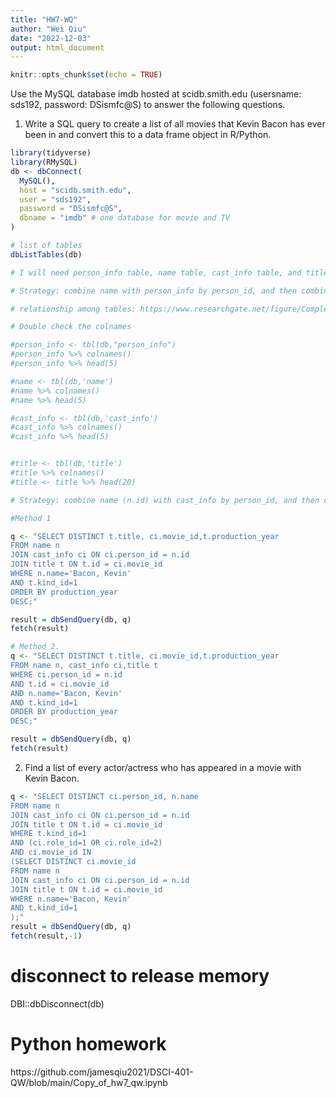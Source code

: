```yaml
---
title: "HW7-WQ"
author: "Wei Qiu"
date: "2022-12-03"
output: html_document
---
```


```r
knitr::opts_chunk$set(echo = TRUE)
```

Use the MySQL database imdb hosted at scidb.smith.edu (usersname: sds192,
password: DSismfc@S) to answer the following questions.

1. Write a SQL query to create a list of all movies that Kevin Bacon has ever been in and convert this to a data frame object in R/Python.

```r
library(tidyverse)
library(RMySQL)
db <- dbConnect(
  MySQL(),
  host = "scidb.smith.edu",
  user = "sds192",
  password = "DSismfc@S",
  dbname = "imdb" # one database for movie and TV
)
```


```r
# list of tables
dbListTables(db)
```


```r
# I will need person_info table, name table, cast_info table, and title.The connection between person_info and cast_info is person_id, and the relationship between cast_info and title is movie_id. person_info and name table have person_id. 

# Strategy: combine name with person_info by person_id, and then combine them with cast_info by person_id, and then combine them with title with movie_id.  

# relationship among tables: https://www.researchgate.net/figure/Complete-schema-of-the-IMDb-database-with-8-main-relations-movie-person-genre_fig1_348079657

# Double check the colnames

#person_info <- tbl(db,"person_info")
#person_info %>% colnames()
#person_info %>% head(5)

#name <- tbl(db,'name')
#name %>% colnames()
#name %>% head(5)

#cast_info <- tbl(db,'cast_info')
#cast_info %>% colnames()
#cast_info %>% head(5)


#title <- tbl(db,'title')
#title %>% colnames()
#title <- title %>% head(20)
```


```r

# Strategy: combine name (n.id) with cast_info by person_id, and then combine them with title with movie_id.


```

```r
#Method 1

q <- "SELECT DISTINCT t.title, ci.movie_id,t.production_year
FROM name n
JOIN cast_info ci ON ci.person_id = n.id
JOIN title t ON t.id = ci.movie_id
WHERE n.name='Bacon, Kevin'
AND t.kind_id=1
ORDER BY production_year
DESC;"

result = dbSendQuery(db, q) 
fetch(result)
```


```r
# Method 2.
q <- "SELECT DISTINCT t.title, ci.movie_id,t.production_year
FROM name n, cast_info ci,title t
WHERE ci.person_id = n.id
AND t.id = ci.movie_id
AND n.name='Bacon, Kevin'
AND t.kind_id=1
ORDER BY production_year
DESC;"

result = dbSendQuery(db, q) 
fetch(result)
```


2. Find a list of every actor/actress who has appeared in a movie with Kevin Bacon.

```r
q <- "SELECT DISTINCT ci.person_id, n.name
FROM name n
JOIN cast_info ci ON ci.person_id = n.id
JOIN title t ON t.id = ci.movie_id
WHERE t.kind_id=1
AND (ci.role_id=1 OR ci.role_id=2)
AND ci.movie_id IN 
(SELECT DISTINCT ci.movie_id
FROM name n
JOIN cast_info ci ON ci.person_id = n.id
JOIN title t ON t.id = ci.movie_id
WHERE n.name='Bacon, Kevin'
AND t.kind_id=1
);"
result = dbSendQuery(db, q) 
fetch(result,-1)
```

# disconnect to release memory
DBI::dbDisconnect(db)

# Python homework

https://github.com/jamesqiu2021/DSCI-401-QW/blob/main/Copy_of_hw7_qw.ipynb

